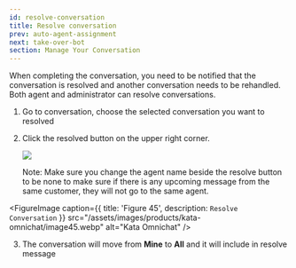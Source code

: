```yaml
---
id: resolve-conversation
title: Resolve conversation
prev: auto-agent-assignment
next: take-over-bot
section: Manage Your Conversation
---
```


When completing the conversation, you need to be notified that the conversation is resolved and another conversation needs to be rehandled. Both agent and administrator can resolve conversations.

1. Go to conversation, choose the selected conversation you want to resolved
2. Click the resolved button on the upper right corner.

   <div className="info">
     <img className="borderless" src="/assets/images/icon-info.svg" />
     <p>
       Note: Make sure you change the agent name beside the resolve button to be none to make sure if there is any
       upcoming message from the same customer, they will not go to the same agent.
     </p>
   </div>

<FigureImage
  caption={{ title: 'Figure 45', description: `Resolve Conversation` }}
  src="/assets/images/products/kata-omnichat/image45.webp"
  alt="Kata Omnichat"
/>

3. The conversation will move from **Mine** to **All** and it will include in resolve message
